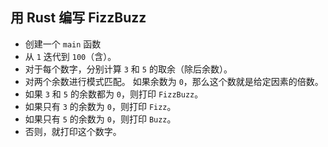 
## 用 Rust 编写 FizzBuzz

<FizzBuzzRules />

<FizzBuzzRustCode />

- 创建一个 `main` 函数
- 从 `1` 迭代到 `100`（含）。
- 对于每个数字，分别计算 `3` 和 `5` 的取余（除后余数）。
- 对两个余数进行模式匹配。
    如果余数为 `0`，那么这个数就是给定因素的倍数。
- 如果 `3` 和 `5` 的余数都为 `0`，则打印 `FizzBuzz`。
- 如果只有 `3` 的余数为 `0`，则打印 `Fizz`。
- 如果只有 `5` 的余数为 `0`，则打印 `Buzz`。
- 否则，就打印这个数字。